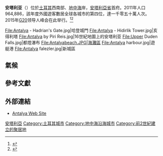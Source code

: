 {{Infobox settlement <!--more fields are available for this Infobox--See Template:Infobox Settlement-->
|settlement_type = 城市
|coordinates_display = inline,title
|coordinates_region = TR
|subdivision_type = [[世界地理索引|國家]]
|subdivision_name       = {{TUR}}
|timezone=[[歐洲東部時間|EET]]
|utc_offset=+2
|map_caption =安塔利亚於土耳其位置圖
|timezone_DST=[[歐洲東部夏令時間|EEST]]
|utc_offset_DST=+3
 |official_name = 安塔利亞
 |image_skyline = Yivli Minaret Mosque Antalya.jpg 
 |image_caption = [[以芙利尖塔清真寺|以芙利尖塔清真寺]]，現為安塔利亚的象徵
 |image_blank_emblem = antalya.svg
 | blank_emblem_type = 安塔利亚官方標誌
 | subdivision_type1=[[土耳其地區|地區]]
| subdivision_name1 = [[地中海地區|地中海地區]]
 |subdivision_type2=[[土耳其行政区划|省份]]
| subdivision_name2 = [[安塔利亚省|安塔利亚省]]
| population_metro = 1001318
 |population_as_of =2010年
 |population_footnotes =<ref name=an2010>{{cite web
 |url         = http://tuikrapor.tuik.gov.tr/reports/rwservlet?adnksdb2=&ENVID=adnksdb2Env&report=buyukbelediye.RDF&p_kod=1&p_yil=2010&p_dil=1&desformat=html
 |accessdate  = 28 January 2011
 |title       = http://report.tuik.gov.tr/reports/rwservlet?adnksdb2=&ENVID=adnksdb2Env&report=buyukbelediye.RDF&p_il1=7&p_kod=2&p_yil=2010&p_dil=1&desformat=html
 |work        = Turkish Statistical Institute
 |year        = 2010
 |language    = 
 |deadurl     = yes
 |archiveurl  = https://web.archive.org/web/20111002182016/http://tuikrapor.tuik.gov.tr/reports/rwservlet?adnksdb2=&ENVID=adnksdb2Env&report=buyukbelediye.RDF&p_kod=1&p_yil=2010&p_dil=1&desformat=html
 |archivedate = 2011年10月2日
}}</ref>
|population_density_km2 =478
|area_total_km2 = 1417
|elevation_m = 30
|pushpin_map   =Turkey
|pushpin_label_position = <!-- the position of the pushpin label: left, right, top, bottom, none -->
|pushpin_map_caption    =安塔利亚於土耳其位置圖
|pushpin_mapsize        =
|latd = 36
 |latm = 54
 |latNS = N
 |longd = 30
 |longm = 41
 |longEW = E
 |postal_code_type=[[郵遞區號|郵遞區號]]
|postal_code = 07x xx
 |area_code = 0242
 |blank_info = 07
| blank_name=[[Turkish_car_number_plates|Licence plate]]
| government_type        = Metropolitan municipality
| leader_title=[[市長|市長]]
|leader_name = [[Mustafa_Akaydın|Mustafa Akaydın]] ([[Republican_People's_Party_(Turkey)|CHP]])
 |website = [http://www.antalya.bel.tr/en/ http://www.antalya-bld.gov.tr/en]{{dead link|date=2017年12月 |bot=InternetArchiveBot |fix-attempted=yes }}
}}
'''安塔利亚'''（{{lang|tr|Antalya}}）位於[[土耳其|土耳其]]西南部、[[地中海|地中海]]岸，[[安塔利亞省|安塔利亞省]]首府。2011年人口964,886，該年度外國遊客數居全球各城市的第四位，達一千零五十萬人次。2015年[[G20|G20]]领导人峰会在此举行。<ref>{{Cite news |url=http://cn.chinadaily.com.cn/2015xiattendg20/2015-11/13/content_22449041.htm |title=G20峰会为何选在安塔利亚开？  中国日报网 |accessdate=2021-11-12 |archive-date=2022-03-12 |archive-url=https://web.archive.org/web/20220312013139/http://cn.chinadaily.com.cn/2015xiattendg20/2015-11/13/content_22449041.htm }}</ref><ref>{{Cite news |url=https://world.huanqiu.com/article/9CaKrnJRvhg |title=G20峰会为啥选安塔利亚 |accessdate=2021-11-12 |archive-date=2022-03-12 |archive-url=https://web.archive.org/web/20220312013209/https://world.huanqiu.com/article/9CaKrnJRvhg }}</ref>


<gallery>
File:Antalya - Hadrian's Gate.jpg|哈登城門
File:Antalya - Hidirlik Tower.jpg|亥得利塔
File:Antalya by Piri Reis.jpg|16世紀地圖上的安塔利亚
File:Upper Duden Falls.jpg|都燈瀑布
File:Antalyabeach.JPG|海灘區
File:Antalya harbour.jpg|遊艇港
File:Antalya falezler.jpg|新城區
</gallery>

==氣候==
{{Weather box|metric first= Yes |single line= Yes |location= 安塔利亚
|Jan record high C= 22.1
|Feb record high C= 23.4
|Mar record high C= 28.8
|Apr record high C= 33.2
|May record high C= 37.6
|Jun record high C= 44.8
|Jul record high C= 45.0
|Aug record high C= 43.3
|Sep record high C= 42.1
|Oct record high C= 37.7
|Nov record high C= 33.0
|Dec record high C= 25.4
|Jan high C= 15.0
|Feb high C= 15.4
|Mar high C= 18.1
|Apr high C= 21.5
|May high C= 26.1
|Jun high C= 31.4
|Jul high C= 34.6
|Aug high C= 34.4
|Sep high C= 31.4
|Oct high C= 26.9
|Nov high C= 21.0
|Dec high C= 16.4
|Jan low C= 5.5
|Feb low C= 5.8
|Mar low C= 7.5
|Apr low C= 10.7
|May low C= 14.6
|Jun low C= 19.1
|Jul low C= 22.3
|Aug low C= 22.1
|Sep low C= 18.7
|Oct low C= 14.7
|Nov low C= 9.9
|Dec low C= 6.9
|Jan record low C= -2.0
|Feb record low C= -4.0
|Mar record low C= -1.6
|Apr record low C= 1.4
|May record low C= 6.7
|Jun record low C= 11.1
|Jul record low C= 14.8
|Aug record low C= 15.3
|Sep record low C= 10.6
|Oct record low C= 4.9
|Nov record low C= 0.8
|Dec record low C= -1.9
|Jan precipitation mm = 226.9
|Feb precipitation mm = 138.6
|Mar precipitation mm = 99.7
|Apr precipitation mm = 61.2
|May precipitation mm = 32.0
|Jun precipitation mm = 9.1
|Jul precipitation mm = 5.6
|Aug precipitation mm = 5.1
|Sep precipitation mm = 15.6
|Oct precipitation mm = 85.5
|Nov precipitation mm = 171.5
|Dec precipitation mm = 269.0
|Jan rain days= 11.9
|Feb rain days= 10.5
|Mar rain days= 8.8
|Apr rain days= 7
|May rain days= 5.2
|Jun rain days= 2.8
|Jul rain days= 1.5
|Aug rain days= 1.4
|Sep rain days= 2.1
|Oct rain days= 5.8
|Nov rain days= 7.9
|Dec rain days= 11.3
|Jan humidity = 69
|Feb humidity = 68
|Mar humidity = 65
|Apr humidity = 68
|May humidity = 68
|Jun humidity = 63
|Jul humidity = 58
|Aug humidity = 60
|Sep humidity = 58
|Oct humidity = 62
|Nov humidity = 67
|Dec humidity = 70 
|Jan sun= 167
|Feb sun= 168
|Mar sun= 217
|Apr sun= 270
|May sun= 310
|Jun sun= 360
|Jul sun= 403
|Aug sun= 372
|Sep sun= 330
|Oct sun= 279
|Nov sun= 210
|Dec sun= 155
|source 1= Devlet Meteoroloji İşleri Genel Müdürlüğü <ref>{{cite web |url=http://www.dmi.gov.tr/veridegerlendirme/il-ve-ilceler-istatistik.aspx?m=ANTALYA |title=İl ve İlçelerimize Ait İstatistiki Veriler- Meteoroloji Genel Müdürlüğü |publisher=[[Turkish_State_Meteorological_Service|Turkish State Meteorological Service]] |date= |accessdate=2011-09-15 |deadurl=yes |archiveurl=https://web.archive.org/web/20110620044527/http://dmi.gov.tr/veridegerlendirme/il-ve-ilceler-istatistik.aspx?m=ANTALYA |archivedate=2011-06-20 }}</ref>
|date=2011年2月
|source 2= Thomas Cook Turkey Brochure<ref>title=Antalya| date=2011| accessdate=09/05/2011</ref>
|source 3= Climate and Temperature<ref>{{cite web |url=http://www.climatetemp.info/turkey/antalya.html |title=Antalya Climate Information - ClimateTemp.info, Making Sense of Average Monthly Temperature & Weather Data with Detailed Climate Graphs That Portray Average Rainfall & Sunshine Hours |publisher=Climatetemp.info |date=2011-07-22 |accessdate=2011-09-15 |archive-date=2011-12-09 |archive-url=https://web.archive.org/web/20111209013341/http://www.climatetemp.info/turkey/antalya.html |dead-url=no }}</ref>
}}

==參考文獻==
{{reflist}}
== 外部連結 ==
* [http://www.antalya-ws.com Antalya Web Site] {{Wayback|url=http://www.antalya-ws.com/ |date=20210126090310 }}

{{Authority control}}

[[Category:安塔利亞|]]
[[Category:土耳其城市|Category:土耳其城市]]
[[Category:地中海沿海城市|Category:地中海沿海城市]]
[[Category:前2世紀建立的聚居地|Category:前2世紀建立的聚居地]]